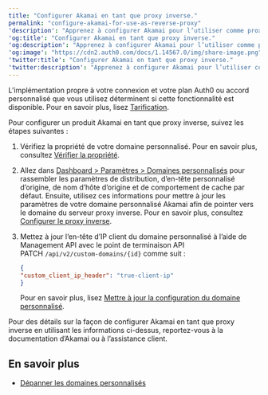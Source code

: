 ---
title: "Configurer Akamai en tant que proxy inverse."
permalink: "configure-akamai-for-use-as-reverse-proxy"
'description': "Apprenez à configurer Akamai pour l’utiliser comme proxy de domaine personnalisé pour Auth0."
'og:title': "Configurer Akamai en tant que proxy inverse."
'og:description': "Apprenez à configurer Akamai pour l’utiliser comme proxy de domaine personnalisé pour Auth0."
'og:image': "https://cdn2.auth0.com/docs/1.14567.0/img/share-image.png"
'twitter:title': "Configurer Akamai en tant que proxy inverse."
'twitter:description': "Apprenez à configurer Akamai pour l’utiliser comme proxy de domaine personnalisé pour Auth0."
---

<Card title="La disponibilité varie selon le plan Auth0">

L’implémentation propre à votre connexion et votre plan Auth0 ou accord personnalisé que vous utilisez déterminent si cette fonctionnalité est disponible. Pour en savoir plus, lisez [Tarification](https://auth0.com/pricing).

</Card>

Pour configurer un produit Akamai en tant que proxy inverse, suivez les étapes suivantes :

1. Vérifiez la propriété de votre domaine personnalisé. Pour en savoir plus, consultez [Vérifier la propriété](https://auth0.com/docs/customize/custom-domains/auth0-managed-certificates#verify-ownership).
2. Allez dans [Dashboard > Paramètres > Domaines personnalisés](https://manage.auth0.com/#/tenant/custom_domains) pour rassembler les paramètres de distribution, d’en-tête personnalisé d’origine, de nom d’hôte d’origine et de comportement de cache par défaut. Ensuite, utilisez ces informations pour mettre à jour les paramètres de votre domaine personnalisé Akamai afin de pointer vers le domaine du serveur proxy inverse. Pour en savoir plus, consultez [Configurer le proxy inverse](https://auth0.com/docs/customize/custom-domains/self-managed-certificates#configure-reverse-proxy).
3. Mettez à jour l’en-tête d’IP client du domaine personnalisé à l’aide de Management API avec le point de terminaison API PATCH `/api/v2/custom-domains/{id}` comme suit :

   ```json lines
   { 
   "custom_client_ip_header": "true-client-ip" 
   }
   ```

   

   

   Pour en savoir plus, lisez [Mettre à jour la configuration du domaine personnalisé](https://auth0.com/docs/api/management/v2#!/Custom_Domains/patch_custom_domains_by_id).

Pour des détails sur la façon de configurer Akamai en tant que proxy inverse en utilisant les informations ci-dessus, reportez-vous à la documentation d’Akamai ou à l’assistance client.

## En savoir plus

* [Dépanner les domaines personnalisés](/docs/docs/fr-ca/troubleshoot/integration-extensibility-issues/troubleshoot-custom-domains)